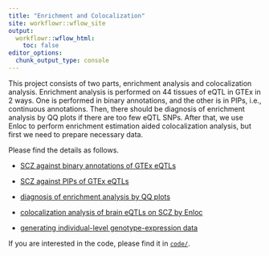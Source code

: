 ```yaml
---
title: "Enrichment and Colocalization"
site: workflowr::wflow_site
output:
  workflowr::wflow_html:
    toc: false
editor_options:
  chunk_output_type: console
---
```


This project consists of two parts, enrichment analysis and colocalization analysis. Enrichment analysis is performed on 44 tissues of eQTL in GTEx in 2 ways. One is performed in binary annotations, and the other is in PIPs, i.e., continuous annotations. Then, there should be diagnosis of enrichment analysis by QQ plots if there are too few eQTL SNPs. After that, we use Enloc to perform enrichment estimation aided colocalization analysis, but first we need to prepare necessary data.

Please find the details as follows.

* [SCZ against binary annotations of GTEx eQTLs](binary.html)

* [SCZ against PIPs of GTEx eQTLs](PIP.html)

* [diagnosis of enrichment analysis by QQ plots](diagnosis_QQplot.html)

* [colocalization analysis of brain eQTLs on SCZ by Enloc](colocalization.html)

* [generating individual-level genotype-expression data](https://github.com/chj1ar/fine-mapping/)

If you are interested in the code, please find it in [`code/`](https://github.com/chj1ar/weekly_report20190715-21/tree/master/code/).
